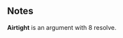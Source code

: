 {{CardPage
|quote = Veep grumbled and slumped back into his chair. Deflated.
|description = Gain: Whenever you play a Diplomacy card, apply 2 [[Composure]] to a random argument.<br/>[[Expend]]
|cost = 3
|character = Sal
|rarity = Rare
|decktype = Negotiation
|cardtype = Diplomacy
|keywords = [[Composure]], [[Expend]]
|expreq = 3
|upgrade1 = Initial Airtight
|upgrade1summary = [[Ambush]]
|upgrade2 = Pale Airtight
|upgrade2summary = Cost 1 action less
}}
==Notes==
'''Airtight''' is an argument with 8 resolve.